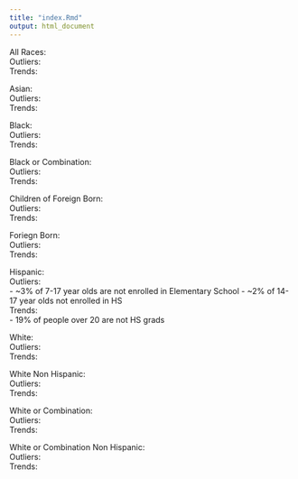 ```yaml
---
title: "index.Rmd"
output: html_document
---
```


All Races:  
Outliers:  
Trends:  

Asian:  
Outliers:  
Trends:  

Black:  
Outliers:  
Trends:  

Black or Combination:  
Outliers:  
Trends:  

Children of Foreign Born:  
Outliers:  
Trends:  

Foriegn Born:  
Outliers:  
Trends:  

Hispanic:   
Outliers:  
  - ~3% of 7-17 year olds are not enrolled in Elementary School
  - ~2% of 14-17 year olds not enrolled in HS  
Trends:  
  - 19% of people over 20 are not HS grads

White:  
Outliers:  
Trends:  

White Non Hispanic:  
Outliers:  
Trends:  

White or Combination:  
Outliers:  
Trends:  

White or Combination Non Hispanic:  
Outliers:  
Trends:  

